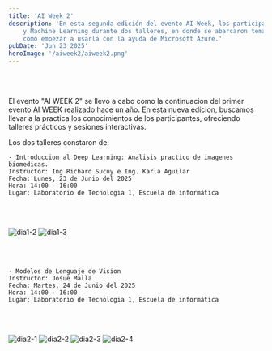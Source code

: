 ```yaml
---
title: 'AI Week 2'
description: 'En esta segunda edición del evento AI Week, los participantes pudieron aprender sobre Inteligencia Artificial 
    y Machine Learning durante dos talleres, en donde se abarcaron temas de Inteligencia Artificial en la medicina y 
    como empezar a usarla con la ayuda de Microsoft Azure.'
pubDate: 'Jun 23 2025'	
heroImage: '/aiweek2/aiweek2.png'
---
```


<br></br>

El evento "AI WEEK 2" se llevo a cabo como la continuacion del primer evento AI WEEK realizado hace un año.
En esta nueva edicion, buscamos llevar a la practica los conocimientos de los participantes, ofreciendo talleres prácticos y sesiones interactivas.

Los dos talleres constaron de:

```
- Introduccion al Deep Learning: Analisis practico de imagenes biomedicas.
Instructor: Ing Richard Sucuy e Ing. Karla Aguilar
Fecha: Lunes, 23 de Junio del 2025
Hora: 14:00 - 16:00
Lugar: Laboratorio de Tecnologia 1, Escuela de informática
```
<br></br>

<div class="flex justify-center items-center gap-4 flex-wrap">
    <img src="/aiweek2/dia1_2.jpg" alt="dia1-2" class="shadow-2xl shadow-gray-800" style={{ width: '400px', height: 'auto' }} />
    <img src="/aiweek2/dia1_3.jpg" alt="dia1-3" class="shadow-2xl shadow-gray-800" style={{ width: '400px', height: 'auto' }} />
</div>

<br></br>
```
- Modelos de Lenguaje de Vision
Instructor: Josue Malla
Fecha: Martes, 24 de Junio del 2025
Hora: 14:00 - 16:00
Lugar: Laboratorio de Tecnologia 1, Escuela de informática
```
<br></br>
<div class="flex justify-center items-center gap-4 flex-wrap">
	<img src="/aiweek2/dia2_1.jpg" alt="dia2-1" class="shadow-2xl shadow-gray-800" style={{ width: '500px', height: 'auto' }} />
    <img src="/aiweek2/dia2_2.jpg" alt="dia2-2" class="shadow-2xl shadow-gray-800" style={{ width: '400px', height: 'auto' }} />
    <img src="/aiweek2/dia2_3.jpg" alt="dia2-3" class="shadow-2xl shadow-gray-800" style={{ width: '400px', height: 'auto' }} />
    <img src="/aiweek2/dia2_4.jpg" alt="dia2-4" class="shadow-2xl shadow-gray-800" style={{ width: '500px', height: 'auto' }} />
</div>